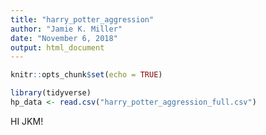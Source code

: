 ```yaml
---
title: "harry_potter_aggression"
author: "Jamie K. Miller"
date: "November 6, 2018"
output: html_document
---
```


```r
knitr::opts_chunk$set(echo = TRUE)
```

```r
library(tidyverse)
hp_data <- read.csv("harry_potter_aggression_full.csv")
```

HI JKM!